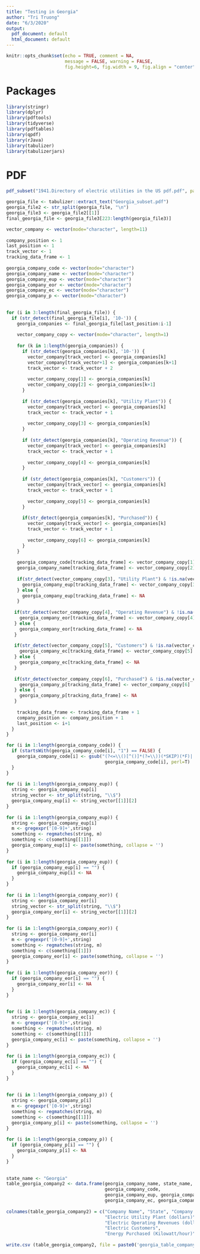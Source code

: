 ```yaml
--- 
title: "Testing in Georgia" 
author: "Tri Truong" 
date: "6/3/2020" 
output:  
  pdf_document: default 
  html_document: default 
--- 
```

  
```r
knitr::opts_chunk$set(echo = TRUE, comment = NA,  
                      message = FALSE, warning = FALSE, 
                      fig.height=6, fig.width = 9, fig.align = "center") 
``` 
  
# Packages 
  
```r
library(stringr) 
library(dplyr) 
library(pdftools) 
library(tidyverse) 
library(pdftables) 
library(qpdf) 
library(rJava) 
library(tabulizer) 
library(tabulizerjars) 
``` 
  
# PDF 
  
```r
pdf_subset("1941.Directory of electric utilities in the US pdf.pdf", page= 184:203, output= "Georgia_subset.pdf") 
``` 
  
  
```r
georgia_file <- tabulizer::extract_text("Georgia_subset.pdf") 
georgia_file2 <- str_split(georgia_file, "\n") 
georgia_file3 <- georgia_file2[[1]]
final_georgia_file <- georgia_file3[223:length(georgia_file3)] 
``` 

```r
vector_company <- vector(mode="character", length=11) 
  
company_position <- 1 
last_position <- 1 
track_vector <- 1 
tracking_data_frame <- 1 
  
georgia_company_code <- vector(mode="character") 
georgia_company_name <- vector(mode="character") 
georgia_company_eup <- vector(mode="character") 
georgia_company_eor <- vector(mode="character") 
georgia_company_ec <- vector(mode="character") 
georgia_company_p <- vector(mode="character") 
  
  
for (i in 3:length(final_georgia_file)) { 
  if (str_detect(final_georgia_file[i], '10-')) { 
    georgia_companies <- final_georgia_file[last_position:i-1] 
     
    vector_company_copy <- vector(mode="character", length=1) 
     
    for (k in 1:length(georgia_companies)) { 
      if (str_detect(georgia_companies[k], '10-')) { 
        vector_company[track_vector] <- georgia_companies[k] 
        vector_company[track_vector+1] <- georgia_companies[k+1] 
        track_vector <- track_vector + 2 
         
        vector_company_copy[1] <- georgia_companies[k] 
        vector_company_copy[2] <- georgia_companies[k+1] 
      } 
       
      if (str_detect(georgia_companies[k], "Utility Plant")) { 
        vector_company[track_vector] <- georgia_companies[k] 
        track_vector <- track_vector + 1 
         
        vector_company_copy[3] <- georgia_companies[k] 
      } 
       
      if (str_detect(georgia_companies[k], "Operating Revenue")) { 
        vector_company[track_vector] <- georgia_companies[k] 
        track_vector <- track_vector + 1 
         
        vector_company_copy[4] <- georgia_companies[k] 
      } 
       
      if (str_detect(georgia_companies[k], "Customers")) { 
        vector_company[track_vector] <- georgia_companies[k] 
        track_vector <- track_vector + 1 
         
        vector_company_copy[5] <- georgia_companies[k] 
      } 
       
      if(str_detect(georgia_companies[k], "Purchased")) { 
        vector_company[track_vector] <- georgia_companies[k] 
        track_vector <- track_vector + 1 
         
        vector_company_copy[6] <- georgia_companies[k] 
      } 
    } 
    
    georgia_company_code[tracking_data_frame] <- vector_company_copy[1] 
    georgia_company_name[tracking_data_frame] <- vector_company_copy[2] 
     
    if(str_detect(vector_company_copy[3], "Utility Plant") & !is.na(vector_company_copy[3])) { 
      georgia_company_eup[tracking_data_frame] <- vector_company_copy[3] 
    } else { 
      georgia_company_eup[tracking_data_frame] <- NA 
    } 
     
   if(str_detect(vector_company_copy[4], "Operating Revenue") & !is.na(vector_company_copy[4])) { 
     georgia_company_eor[tracking_data_frame] <- vector_company_copy[4] 
   } else { 
     georgia_company_eor[tracking_data_frame] <- NA 
   } 
  
   if(str_detect(vector_company_copy[5], "Customers") & !is.na(vector_company_copy[5])) { 
     georgia_company_ec[tracking_data_frame] <- vector_company_copy[5] 
   } else { 
     georgia_company_ec[tracking_data_frame] <- NA 
   } 
  
   if(str_detect(vector_company_copy[6], "Purchased") & !is.na(vector_company_copy[6])) { 
     georgia_company_p[tracking_data_frame] <- vector_company_copy[6] 
   } else { 
     georgia_company_p[tracking_data_frame] <- NA 
   } 
  
    tracking_data_frame <- tracking_data_frame + 1 
    company_position <- company_position + 1 
    last_position <- i+1 
  } 
} 
``` 
  
  
```r
for (i in 1:length(georgia_company_code)) { 
  if (startsWith(georgia_company_code[i], "1") == FALSE) { 
    georgia_company_code[i] <- gsub("(?<=\\()[^()]*(?=\\))(*SKIP)(*F)|.", "",  
                                     georgia_company_code[i], perl=T) 
  } 
} 
  
for (i in 1:length(georgia_company_eup)) { 
  string <- georgia_company_eup[i] 
  string_vector <- str_split(string, "\\$") 
  georgia_company_eup[i] <- string_vector[[1]][2] 
} 
  
for (i in 1:length(georgia_company_eup)) { 
  string <- georgia_company_eup[i] 
  m <- gregexpr('[0-9]+',string) 
  something <- regmatches(string, m) 
  something <- c(something[[1]]) 
  georgia_company_eup[i] <- paste(something, collapse = '') 
} 
  
for (i in 1:length(georgia_company_eup)) { 
  if (georgia_company_eup[i] == "") { 
    georgia_company_eup[i] <- NA 
  } 
} 
  
for (i in 1:length(georgia_company_eor)) { 
  string <- georgia_company_eor[i] 
  string_vector <- str_split(string, "\\$") 
  georgia_company_eor[i] <- string_vector[[1]][2] 
} 
  
for (i in 1:length(georgia_company_eor)) { 
  string <- georgia_company_eor[i] 
  m <- gregexpr('[0-9]+',string) 
  something <- regmatches(string, m) 
  something <- c(something[[1]]) 
  georgia_company_eor[i] <- paste(something, collapse = '') 
} 
  
for (i in 1:length(georgia_company_eor)) { 
  if (georgia_company_eor[i] == "") { 
    georgia_company_eor[i] <- NA 
  } 
} 
  
  
for (i in 1:length(georgia_company_ec)) { 
  string <- georgia_company_ec[i] 
  m <- gregexpr('[0-9]+',string) 
  something <- regmatches(string, m) 
  something <- c(something[[1]]) 
  georgia_company_ec[i] <- paste(something, collapse = '') 
} 
  
for (i in 1:length(georgia_company_ec)) { 
  if (georgia_company_ec[i] == "") { 
    georgia_company_ec[i] <- NA 
  } 
} 
  
  
for (i in 1:length(georgia_company_p)) { 
  string <- georgia_company_p[i] 
  m <- gregexpr('[0-9]+',string) 
  something <- regmatches(string, m) 
  something <- c(something[[1]]) 
  georgia_company_p[i] <- paste(something, collapse = '') 
} 
  
for (i in 1:length(georgia_company_p)) { 
  if (georgia_company_p[i] == "") { 
    georgia_company_p[i] <- NA 
  } 
} 
  
  
state_name <- "Georgia" 
table_georgia_company2 <- data.frame(georgia_company_name, state_name,  
                                     georgia_company_code,  
                                     georgia_company_eup, georgia_company_eor, 
                                     georgia_company_ec, georgia_company_p) 
  
colnames(table_georgia_company2) = c("Company Name", "State", "Company Code",  
                                     "Electric Utility Plant (dollars)",  
                                     "Electric Operating Revenues (dollars)", 
                                     "Electric Customers",  
                                     "Energy Purchased (Kilowatt/hour)") 
  
write.csv (table_georgia_company2, file = paste0('georgia_table_company_1941', '.csv')) 
``` 
 
 